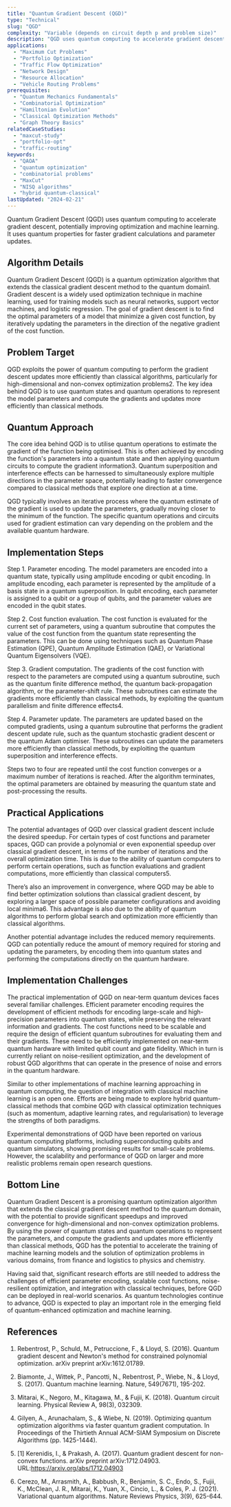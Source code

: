 ```yaml
---
title: "Quantum Gradient Descent (QGD)"
type: "Technical"
slug: "QGD"
complexity: "Variable (depends on circuit depth p and problem size)"
description: "QGD uses quantum computing to accelerate gradient descent, potentially improving optimization and machine learning. It uses quantum properties for faster gradient calculations and parameter updates."
applications:
  - "Maximum Cut Problems"
  - "Portfolio Optimization"
  - "Traffic Flow Optimization"
  - "Network Design"
  - "Resource Allocation"
  - "Vehicle Routing Problems"
prerequisites:
  - "Quantum Mechanics Fundamentals"
  - "Combinatorial Optimization"
  - "Hamiltonian Evolution"
  - "Classical Optimization Methods"
  - "Graph Theory Basics"
relatedCaseStudies:
  - "maxcut-study"
  - "portfolio-opt"
  - "traffic-routing"
keywords:
  - "QAOA"
  - "quantum optimization"
  - "combinatorial problems"
  - "MaxCut"
  - "NISQ algorithms"
  - "hybrid quantum-classical"
lastUpdated: "2024-02-21"
---
```


Quantum Gradient Descent (QGD) uses quantum computing to accelerate gradient descent, potentially improving optimization and machine learning. It uses quantum properties for faster gradient calculations and parameter updates.

## Algorithm Details

Quantum Gradient Descent (QGD) is a quantum optimization algorithm that extends the classical gradient descent method to the quantum domain1. Gradient descent is a widely used optimization technique in machine learning, used for training models such as neural networks, support vector machines, and logistic regression. The goal of gradient descent is to find the optimal parameters of a model that minimize a given cost function, by iteratively updating the parameters in the direction of the negative gradient of the cost function.

## Problem Target

QGD exploits the power of quantum computing to perform the gradient descent updates more efficiently than classical algorithms, particularly for high-dimensional and non-convex optimization problems2. The key idea behind QGD is to use quantum states and quantum operations to represent the model parameters and compute the gradients and updates more efficiently than classical methods.

## Quantum Approach

The core idea behind QGD is to utilise quantum operations to estimate the gradient of the function being optimised. This is often achieved by encoding the function's parameters into a quantum state and then applying quantum circuits to compute the gradient information3. Quantum superposition and interference effects can be harnessed to simultaneously explore multiple directions in the parameter space, potentially leading to faster convergence compared to classical methods that explore one direction at a time.

QGD typically involves an iterative process where the quantum estimate of the gradient is used to update the parameters, gradually moving closer to the minimum of the function. The specific quantum operations and circuits used for gradient estimation can vary depending on the problem and the available quantum hardware.

## Implementation Steps

Step 1. Parameter encoding. The model parameters are encoded into a quantum state, typically using amplitude encoding or qubit encoding. In amplitude encoding, each parameter is represented by the amplitude of a basis state in a quantum superposition. In qubit encoding, each parameter is assigned to a qubit or a group of qubits, and the parameter values are encoded in the qubit states.

Step 2. Cost function evaluation. The cost function is evaluated for the current set of parameters, using a quantum subroutine that computes the value of the cost function from the quantum state representing the parameters. This can be done using techniques such as Quantum Phase Estimation (QPE), Quantum Amplitude Estimation (QAE), or Variational Quantum Eigensolvers (VQE).

Step 3. Gradient computation. The gradients of the cost function with respect to the parameters are computed using a quantum subroutine, such as the quantum finite difference method, the quantum back-propagation algorithm, or the parameter-shift rule. These subroutines can estimate the gradients more efficiently than classical methods, by exploiting the quantum parallelism and finite difference effects4.

Step 4. Parameter update. The parameters are updated based on the computed gradients, using a quantum subroutine that performs the gradient descent update rule, such as the quantum stochastic gradient descent or the quantum Adam optimiser. These subroutines can update the parameters more efficiently than classical methods, by exploiting the quantum superposition and interference effects.

Steps two to four are repeated until the cost function converges or a maximum number of iterations is reached. After the algorithm terminates, the optimal parameters are obtained by measuring the quantum state and post-processing the results.

## Practical Applications

The potential advantages of QGD over classical gradient descent include the desired speedup. For certain types of cost functions and parameter spaces, QGD can provide a polynomial or even exponential speedup over classical gradient descent, in terms of the number of iterations and the overall optimization time. This is due to the ability of quantum computers to perform certain operations, such as function evaluations and gradient computations, more efficiently than classical computers5.

There’s also an improvement in convergence, where QGD may be able to find better optimization solutions than classical gradient descent, by exploring a larger space of possible parameter configurations and avoiding local minima6. This advantage is also due to the ability of quantum algorithms to perform global search and optimization more efficiently than classical algorithms.

Another potential advantage includes the reduced memory requirements. QGD can potentially reduce the amount of memory required for storing and updating the parameters, by encoding them into quantum states and performing the computations directly on the quantum hardware.

## Implementation Challenges

The practical implementation of QGD on near-term quantum devices faces several familiar challenges. Efficient parameter encoding requires the development of efficient methods for encoding large-scale and high-precision parameters into quantum states, while preserving the relevant information and gradients. The cost functions need to be scalable and require the design of efficient quantum subroutines for evaluating them and their gradients. These need to be efficiently implemented on near-term quantum hardware with limited qubit count and gate fidelity. Which in turn is currently reliant on noise-resilient optimization, and the development of robust QGD algorithms that can operate in the presence of noise and errors in the quantum hardware.

Similar to other implementations of machine learning approaching in quantum computing, the question of integration with classical machine learning is an open one. Efforts are being made to explore hybrid quantum-classical methods that combine QGD with classical optimization techniques (such as momentum, adaptive learning rates, and regularisation) to leverage the strengths of both paradigms.

Experimental demonstrations of QGD have been reported on various quantum computing platforms, including superconducting qubits and quantum simulators, showing promising results for small-scale problems. However, the scalability and performance of QGD on larger and more realistic problems remain open research questions.

## Bottom Line

Quantum Gradient Descent is a promising quantum optimization algorithm that extends the classical gradient descent method to the quantum domain, with the potential to provide significant speedups and improved convergence for high-dimensional and non-convex optimization problems. By using the power of quantum states and quantum operations to represent the parameters, and compute the gradients and updates more efficiently than classical methods, QGD has the potential to accelerate the training of machine learning models and the solution of optimization problems in various domains, from finance and logistics to physics and chemistry. 

Having said that, significant research efforts are still needed to address the challenges of efficient parameter encoding, scalable cost functions, noise-resilient optimization, and integration with classical techniques, before QGD can be deployed in real-world scenarios. As quantum technologies continue to advance, QGD is expected to play an important role in the emerging field of quantum-enhanced optimization and machine learning.

## References

1. Rebentrost, P., Schuld, M., Petruccione, F., & Lloyd, S. (2016). Quantum gradient descent and Newton's method for constrained polynomial optimization. arXiv preprint arXiv:1612.01789.

2. Biamonte, J., Wittek, P., Pancotti, N., Rebentrost, P., Wiebe, N., & Lloyd, S. (2017). Quantum machine learning. Nature, 549(7671), 195-202.

3. Mitarai, K., Negoro, M., Kitagawa, M., & Fujii, K. (2018). Quantum circuit learning. Physical Review A, 98(3), 032309.

4. Gilyen, A., Arunachalam, S., & Wiebe, N. (2019). Optimizing quantum optimization algorithms via faster quantum gradient computation. In Proceedings of the Thirtieth Annual ACM-SIAM Symposium on Discrete Algorithms (pp. 1425-1444).

5. [1] Kerenidis, I., & Prakash, A. (2017). Quantum gradient descent for non-convex functions. arXiv preprint arXiv:1712.04903. URL:https://arxiv.org/abs/1712.04903

6. Cerezo, M., Arrasmith, A., Babbush, R., Benjamin, S. C., Endo, S., Fujii, K., McClean, J. R., Mitarai, K., Yuan, X., Cincio, L., & Coles, P. J. (2021). Variational quantum algorithms. Nature Reviews Physics, 3(9), 625-644.
